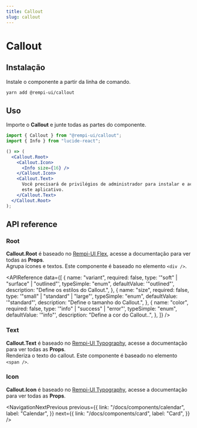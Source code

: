 ```yaml
---
title: Callout
slug: callout
---
```


# Callout

<Description text="Uma mensagem curta para atrair a atenção do usuário." />

<SelectVersion />

<PreviewComponent name="callout" />

## Instalação

Instale o componente a partir da linha de comando.

```bash
yarn add @rempi-ui/callout
```

## Uso

Importe o <strong>Callout</strong> e junte todas as partes do componente.

```jsx
import { Callout } from "@rempi-ui/callout";
import { Info } from "lucide-react";

() => (
  <Callout.Root>
    <Callout.Icon>
      <Info size={16} />
    </Callout.Icon>
    <Callout.Text>
      Você precisará de privilégios de administrador para instalar e acessar
      este aplicativo.
    </Callout.Text>
  </Callout.Root>
);
```

## API reference

### Root

<strong>Callout.Root</strong> é baseado no [Rempi-UI Flex](/docs/components/flex),
acesse a documentação para ver todas as <strong>Props</strong>. <br />
Agrupa ícones e textos. Este componente é baseado no elemento `<div />`.

<MoreInfo componentName="Rempi-UI Flex" componentLink="/docs/components/flex" />

<APIReference
  data={[
    {
      name: "variant",
      required: false,
      type: '"soft" | "surface" | "outlined"',
      typeSimple: "enum",
      defaultValue: '"outlined"',
      description: "Define os estilos do Callout.",
    },
    {
      name: "size",
      required: false,
      type: '"small" | "standard" | "large"',
      typeSimple: "enum",
      defaultValue: '"standard"',
      description: "Define o tamanho do Callout.",
    },
    {
      name: "color",
      required: false,
      type: '"info" | "success" | "error"',
      typeSimple: "enum",
      defaultValue: '"info"',
      description: "Define a cor do Callout..",
    },
  ]}
/>

### Text

<strong>Callout.Text</strong> é baseado no [Rempi-UI Typography](/docs/components/typography),
acesse a documentação para ver todas as <strong>Props</strong>. <br />
Renderiza o texto do callout. Este componente é baseado no elemento `<span />`.

### Icon

<strong>Callout.Icon</strong> é baseado no [Rempi-UI Typography](/docs/components/typography),
acesse a documentação para ver todas as <strong>Props</strong>.

<NavigationNextPrevious
  previous={{
    link: "/docs/components/calendar",
    label: "Calendar",
  }}
  next={{
    link: "/docs/components/card",
    label: "Card",
  }}
/>
